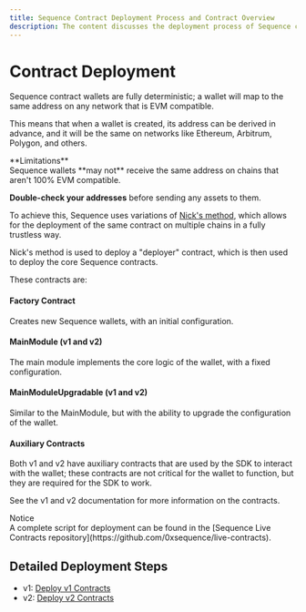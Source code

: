 ```yaml
---
title: Sequence Contract Deployment Process and Contract Overview
description: The content discusses the deployment process of Sequence contract wallets, emphasizing their deterministic nature across EVM-compatible networks.
---
```



# Contract Deployment

Sequence contract wallets are fully deterministic; a wallet will map to the same address on any network that is EVM compatible.

This means that when a wallet is created, its address can be derived in advance, and it will be the same on networks like Ethereum, Arbitrum, Polygon, and others.

<Callout type="warning">
  **Limitations**<br />
  Sequence wallets **may not** receive the same address on chains that aren't 100% EVM compatible.

  **Double-check your addresses** before sending any assets to them.
</Callout>

To achieve this, Sequence uses variations of [Nick's method](https://weka.medium.com/how-to-send-ether-to-11-440-people-187e332566b7), which allows for the deployment of the same contract on multiple chains in a fully trustless way.

Nick's method is used to deploy a "deployer" contract, which is then used to deploy the core Sequence contracts.

These contracts are:

#### Factory Contract

Creates new Sequence wallets, with an initial configuration.

#### MainModule (v1 and v2)

The main module implements the core logic of the wallet, with a fixed configuration.

#### MainModuleUpgradable (v1 and v2)

Similar to the MainModule, but with the ability to upgrade the configuration of the wallet.

#### Auxiliary Contracts

Both v1 and v2 have auxiliary contracts that are used by the SDK to interact with the wallet; these contracts are not critical for the wallet to function, but they are required for the SDK to work.

See the v1 and v2 documentation for more information on the contracts.

<Callout type="info">
  Notice<br/>A complete script for deployment can be found in the [Sequence Live Contracts repository](https://github.com/0xsequence/live-contracts).
</Callout>

## Detailed Deployment Steps

- v1: [Deploy v1 Contracts](/solutions/technical-references/internals/v1/deploy)
- v2: [Deploy v2 Contracts](/solutions/technical-references/internals/v2/deploy)